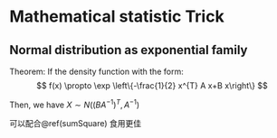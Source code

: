 # Mathematical statistic Trick

## Normal distribution as exponential family {#NormalForm}

Theorem: If the density function with the form:
$$
f(x) \propto \exp \left\{-\frac{1}{2} x^{T} A x+B x\right\}
$$

Then, we have $X\sim N\left(\left(B A^{-1}\right)^{T}, A^{-1}\right)$

可以配合\@ref(sumSquare) 食用更佳